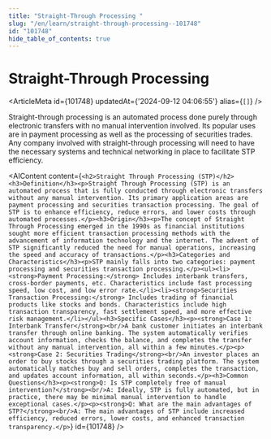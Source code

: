 ```yaml
---
title: "Straight-Through Processing "
slug: "/en/learn/straight-through-processing--101748"
id: "101748"
hide_table_of_contents: true
---
```



# Straight-Through Processing 

<ArticleMeta id={101748} updatedAt={'2024-09-12 04:06:55'} alias={`[]`} />
<div className='border-solid border-b border-t-0 my-4 border-[var(--ifm-color-gray-300)]' />

Straight-through processing is an automated process done purely through electronic transfers with no manual intervention involved. Its popular uses are in payment processing as well as the processing of securities trades. Any company involved with straight-through processing will need to have the necessary systems and technical networking in place to facilitate STP efficiency.

<AIContent content={`<h2>Straight Through Processing (STP)</h2><h3>Definition</h3><p>Straight Through Processing (STP) is an automated process that is fully conducted through electronic transfers without any manual intervention. Its primary application areas are payment processing and securities transaction processing. The goal of STP is to enhance efficiency, reduce errors, and lower costs through automated processes.</p><h3>Origin</h3><p>The concept of Straight Through Processing emerged in the 1990s as financial institutions sought more efficient transaction processing methods with the advancement of information technology and the internet. The advent of STP significantly reduced the need for manual operations, increasing the speed and accuracy of transactions.</p><h3>Categories and Characteristics</h3><p>STP mainly falls into two categories: payment processing and securities transaction processing.</p><ul><li><strong>Payment Processing:</strong> Includes interbank transfers, cross-border payments, etc. Characteristics include fast processing speed, low cost, and low error rate.</li><li><strong>Securities Transaction Processing:</strong> Includes trading of financial products like stocks and bonds. Characteristics include high transaction transparency, fast settlement speed, and more effective risk management.</li></ul><h3>Specific Cases</h3><p><strong>Case 1: Interbank Transfer</strong><br/>A bank customer initiates an interbank transfer through online banking. The system automatically verifies account information, checks the balance, and completes the transfer without any manual intervention, all within a few minutes.</p><p><strong>Case 2: Securities Trading</strong><br/>An investor places an order to buy stocks through a securities trading platform. The system automatically matches buy and sell orders, completes the transaction, and updates account information, all within seconds.</p><h3>Common Questions</h3><p><strong>Q: Is STP completely free of manual intervention?</strong><br/>A: Ideally, STP is fully automated, but in practice, there may be minimal manual intervention to handle exceptional cases.</p><p><strong>Q: What are the main advantages of STP?</strong><br/>A: The main advantages of STP include increased efficiency, reduced errors, lower costs, and enhanced transaction transparency.</p>`} id={101748} />
